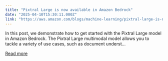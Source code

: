 ```yaml
---
title: "Pixtral Large is now available in Amazon Bedrock"
date: "2025-04-10T15:30:11.000Z"
link: "https://aws.amazon.com/blogs/machine-learning/pixtral-large-is-now-available-in-amazon-bedrock/"
---
```


In this post, we demonstrate how to get started with the Pixtral Large model in Amazon Bedrock. The Pixtral Large multimodal model allows you to tackle a variety of use cases, such as document underst...

[Read more](https://aws.amazon.com/blogs/machine-learning/pixtral-large-is-now-available-in-amazon-bedrock/)
